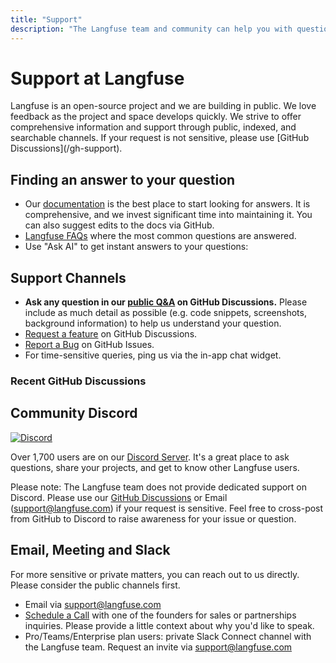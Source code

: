 ```yaml
---
title: "Support"
description: "The Langfuse team and community can help you with questions and issues."
---
```


# Support at Langfuse

<Callout type="info">
  Langfuse is an open-source project and we are building in public. We love
  feedback as the project and space develops quickly. We strive to offer
  comprehensive information and support through public, indexed, and searchable
  channels. If your request is not sensitive, please use [GitHub
  Discussions](/gh-support).
</Callout>

## Finding an answer to your question

- Our [documentation](/docs) is the best place to start looking for answers. It is comprehensive, and we invest significant time into maintaining it. You can also suggest edits to the docs via GitHub.
- [Langfuse FAQs](/faq) where the most common questions are answered.
- Use "Ask AI" to get instant answers to your questions:


<div className="h-5" />
<InkeepEmbeddedChat />

## Support Channels

- **Ask any question in our [public Q&A](/gh-support) on GitHub Discussions.** Please include as much detail as possible (e.g. code snippets, screenshots, background information) to help us understand your question.
- [Request a feature](/ideas) on GitHub Discussions.
- [Report a Bug](/issues) on GitHub Issues.
- For time-sensitive queries, ping us via the in-app chat widget.

### Recent GitHub Discussions


<GhDiscussionsPreview defaultSort="recent" />

## Community Discord

[![Discord](https://img.shields.io/discord/1111061815649124414?style=flat&logo=discord&logoColor=white)](/discord)

Over 1,700 users are on our [Discord Server](/discord). It's a great place to ask questions, share your projects, and get to know other Langfuse users.

Please note: The Langfuse team does not provide dedicated support on Discord. Please use our [GitHub Discussions](/ideas) or Email (support@langfuse.com) if your request is sensitive. Feel free to cross-post from GitHub to Discord to raise awareness for your issue or question.

## Email, Meeting and Slack

For more sensitive or private matters, you can reach out to us directly. Please consider the public channels first.

- Email via support@langfuse.com
- [Schedule a Call](/talk-to-us) with one of the founders for sales or partnerships inquiries. Please provide a little context about why you'd like to speak.
- Pro/Teams/Enterprise plan users: private Slack Connect channel with the Langfuse team. Request an invite via support@langfuse.com
